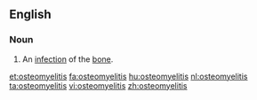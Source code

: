 ==English==

===Noun===
{{wikipedia}}
{{en-noun|-}}
#{{pathology}} An [[infection]] of the [[bone]].

[[et:osteomyelitis]]
[[fa:osteomyelitis]]
[[hu:osteomyelitis]]
[[nl:osteomyelitis]]
[[ta:osteomyelitis]]
[[vi:osteomyelitis]]
[[zh:osteomyelitis]]